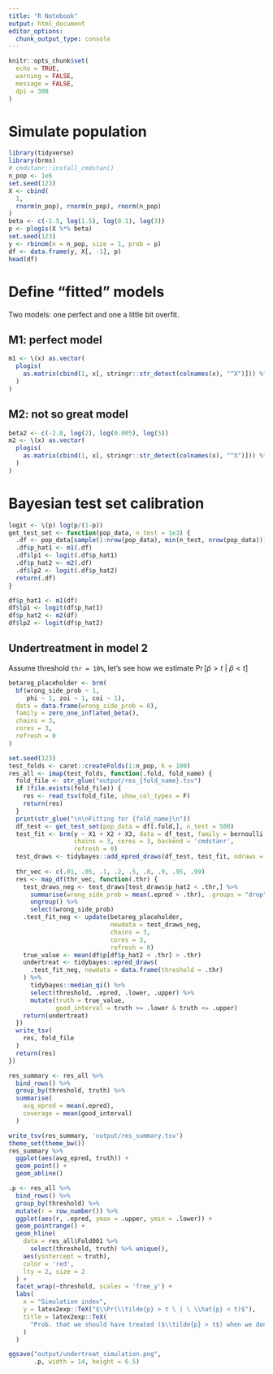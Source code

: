 ```yaml
---
title: "R Notebook"
output: html_document
editor_options: 
  chunk_output_type: console
---
```


```r
knitr::opts_chunk$set(
  echo = TRUE,
  warning = FALSE,
  message = FALSE,
  dpi = 300
)
```


# Simulate population

```r
library(tidyverse)
library(brms)
# cmdstanr::install_cmdstan()
n_pop <- 1e6
set.seed(123)
X <- cbind(
  1,
  rnorm(n_pop), rnorm(n_pop), rnorm(n_pop)
)
beta <- c(-1.5, log(1.5), log(0.1), log(3))
p <- plogis(X %*% beta)
set.seed(123)
y <- rbinom(n = n_pop, size = 1, prob = p)
df <- data.frame(y, X[, -1], p)
head(df)
```

# Define "fitted" models

Two models: one perfect and one a little bit overfit.

## M1: perfect model

```r
m1 <- \(x) as.vector(
  plogis(
    as.matrix(cbind(1, x[, stringr::str_detect(colnames(x), "^X")])) %*% beta
  )
)
```

## M2: not so great model

```r
beta2 <- c(-2.8, log(2), log(0.005), log(5))
m2 <- \(x) as.vector(
  plogis(
    as.matrix(cbind(1, x[, stringr::str_detect(colnames(x), "^X")])) %*% beta2
  )
)
```


# Bayesian test set calibration

```r

logit <- \(p) log(p/(1-p))
get_test_set <- function(pop_data, n_test = 1e3) {
  .df <- pop_data[sample(1:nrow(pop_data), min(n_test, nrow(pop_data))), ]
  .df$p_hat1 <- m1(.df)
  .df$lp1 <- logit(.df$p_hat1)
  .df$p_hat2 <- m2(.df)
  .df$lp2 <- logit(.df$p_hat2)
  return(.df)
}

df$p_hat1 <- m1(df)
df$lp1 <- logit(df$p_hat1)
df$p_hat2 <- m2(df)
df$lp2 <- logit(df$p_hat2)
```

## Undertreatment in model 2

Assume threshold `thr = 10%`, let's see how we estimate $\Pr[\tilde{p} > t \ | \ \hat{p} < t]$

```r

betareg_placeholder <- brm(
  bf(wrong_side_prob ~ 1,
     phi ~ 1, zoi ~ 1, coi ~ 1),
  data = data.frame(wrong_side_prob = 0),
  family = zero_one_inflated_beta(),
  chains = 3,
  cores = 3,
  refresh = 0
)

set.seed(123)
test_folds <- caret::createFolds(1:n_pop, k = 100)
res_all <- imap(test_folds, function(.fold, fold_name) {
  fold_file <- str_glue("output/res_{fold_name}.tsv")
  if (file.exists(fold_file)) {
    res <- read_tsv(fold_file, show_col_types = F)
    return(res)
  }
  print(str_glue("\n\nFitting for {fold_name}\n"))
  df_test <- get_test_set(pop_data = df[.fold,], n_test = 500)
  test_fit <- brm(y ~ X1 + X2 + X3, data = df_test, family = bernoulli,
                  chains = 3, cores = 3, backend = 'cmdstanr',
                  refresh = 0)
  test_draws <- tidybayes::add_epred_draws(df_test, test_fit, ndraws = 20)
  
  thr_vec <- c(.01, .05, .1, .2, .5, .8, .9, .95, .99)
  res <- map_df(thr_vec, function(.thr) {
    test_draws_neg <- test_draws[test_draws$p_hat2 < .thr,] %>% 
      summarise(wrong_side_prob = mean(.epred > .thr), .groups = "drop") %>% 
      ungroup() %>% 
      select(wrong_side_prob)
    .test_fit_neg <- update(betareg_placeholder,
                            newdata = test_draws_neg,
                            chains = 3,
                            cores = 3,
                            refresh = 0)
    true_value <- mean(df$p[df$p_hat2 < .thr] > .thr)
    undertreat <- tidybayes::epred_draws(
      .test_fit_neg, newdata = data.frame(threshold = .thr)
    ) %>% 
      tidybayes::median_qi() %>% 
      select(threshold, .epred, .lower, .upper) %>% 
      mutate(truth = true_value,
             good_interval = truth >= .lower & truth <= .upper)
    return(undertreat)
  })
  write_tsv(
    res, fold_file
  )
  return(res)
})

res_summary <- res_all %>% 
  bind_rows() %>% 
  group_by(threshold, truth) %>% 
  summarise(
    avg_epred = mean(.epred),
    coverage = mean(good_interval)
  )

write_tsv(res_summary, 'output/res_summary.tsv')
theme_set(theme_bw())
res_summary %>% 
  ggplot(aes(avg_epred, truth)) +
  geom_point() +
  geom_abline()

```

```r
.p <- res_all %>% 
  bind_rows() %>% 
  group_by(threshold) %>% 
  mutate(r = row_number()) %>% 
  ggplot(aes(r, .epred, ymax = .upper, ymin = .lower)) +
  geom_pointrange() + 
  geom_hline(
    data = res_all$Fold001 %>% 
      select(threshold, truth) %>% unique(),
    aes(yintercept = truth),
    color = 'red',
    lty = 2, size = 2
  ) +
  facet_wrap(~threshold, scales = 'free_y') +
  labs(
    x = "Simulation index",
    y = latex2exp::TeX("$\\Pr(\\tilde{p} > t \ | \ \\hat{p} < t)$"),
    title = latex2exp::TeX(
      "Prob. that we should have treated ($\\tilde{p} > t$) when we don't treat ($\\hat{p} < t$)"
    )
  )

ggsave("output/undertreat_simulation.png",
       .p, width = 14, height = 6.5)
```

